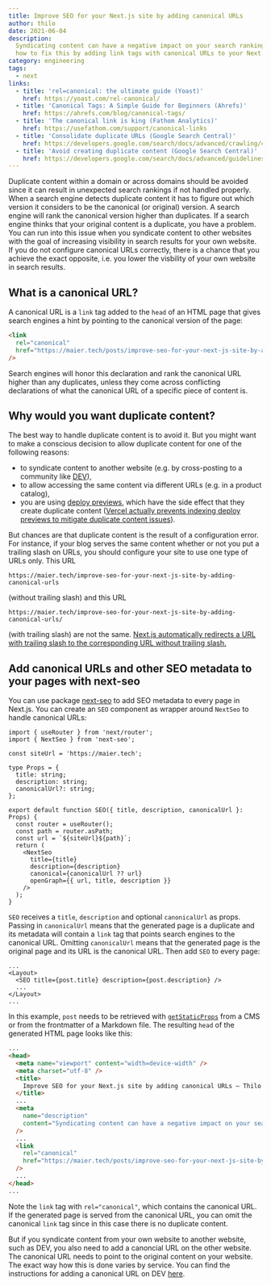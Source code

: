```yaml
---
title: Improve SEO for your Next.js site by adding canonical URLs
author: thilo
date: 2021-06-04
description:
  Syndicating content can have a negative impact on your search ranking. Learn
  how to fix this by adding link tags with canonical URLs to your Next.js site.
category: engineering
tags:
  - next
links:
  - title: 'rel=canonical: the ultimate guide (Yoast)'
    href: https://yoast.com/rel-canonical/
  - title: 'Canonical Tags: A Simple Guide for Beginners (Ahrefs)'
    href: https://ahrefs.com/blog/canonical-tags/
  - title: 'The canonical link is king (Fathom Analytics)'
    href: https://usefathom.com/support/canonical-links
  - title: 'Consolidate duplicate URLs (Google Search Central)'
    href: https://developers.google.com/search/docs/advanced/crawling/consolidate-duplicate-urls
  - title: 'Avoid creating duplicate content (Google Search Central)'
    href: https://developers.google.com/search/docs/advanced/guidelines/duplicate-content
---
```


Duplicate content within a domain or across domains should be avoided since it
can result in unexpected search rankings if not handled properly. When a search
engine detects duplicate content it has to figure out which version it considers
to be the canonical (or original) version. A search engine will rank the
canonical version higher than duplicates. If a search engine thinks that your
original content is a duplicate, you have a problem. You can run into this issue
when you syndicate content to other websites with the goal of increasing
visibility in search results for your own website. If you do not configure
canonical URLs correctly, there is a chance that you achieve the exact opposite,
i.e. you lower the visbility of your own website in search results.

## What is a canonical URL?

A canonical URL is a `link` tag added to the `head` of an HTML page that gives
search engines a hint by pointing to the canonical version of the page:

```html
<link
  rel="canonical"
  href="https://maier.tech/posts/improve-seo-for-your-next-js-site-by-adding-canonical-urls"
/>
```

Search engines will honor this declaration and rank the canonical URL higher
than any duplicates, unless they come across conflicting declarations of what
the canonical URL of a specific piece of content is.

## Why would you want duplicate content?

The best way to handle duplicate content is to avoid it. But you might want to
make a conscious decision to allow duplicate content for one of the following
reasons:

- to syndicate content to another website (e.g. by cross-posting to a community
  like [DEV](https://dev.to/)),
- to allow accessing the same content via different URLs (e.g. in a product
  catalog),
- you are using
  [deploy previews](https://www.netlify.com/blog/2016/07/20/introducing-deploy-previews-in-netlify/),
  which have the side effect that they create duplicate content
  ([Vercel actually prevents indexing deploy previews to mitigate duplicate content issues](https://vercel.com/docs/platform/deployments#preview)).

But chances are that duplicate content is the result of a configuration error.
For instance, if your blog serves the same content whether or not you put a
trailing slash on URLs, you should configure your site to use one type of URLs
only. This URL

```
https://maier.tech/improve-seo-for-your-next-js-site-by-adding-canonical-urls
```

(without trailing slash) and this URL

```
https://maier.tech/improve-seo-for-your-next-js-site-by-adding-canonical-urls/
```

(with trailing slash) are not the same.
[Next.js automatically redirects a URL with trailing slash to the corresponding URL without trailing slash.](https://nextjs.org/docs/api-reference/next.config.js/trailing-slash)

## Add canonical URLs and other SEO metadata to your pages with next-seo

You can use package [next-seo](https://github.com/garmeeh/next-seo) to add SEO
metadata to every page in Next.js. You can create an `SEO` component as wrapper
around `NextSeo` to handle canonical URLs:

```tsx:components/seo.tsx
import { useRouter } from 'next/router';
import { NextSeo } from 'next-seo';

const siteUrl = 'https://maier.tech';

type Props = {
  title: string;
  description: string;
  canonicalUrl?: string;
};

export default function SEO({ title, description, canonicalUrl }: Props) {
  const router = useRouter();
  const path = router.asPath;
  const url = `${siteUrl}${path}`;
  return (
    <NextSeo
      title={title}
      description={description}
      canonical={canonicalUrl ?? url}
      openGraph={{ url, title, description }}
    />
  );
}
```

`SEO` receives a `title`, `description` and optional `canonicalUrl` as props.
Passing in `canonicalUrl` means that the generated page is a duplicate and its
metadata will contain a `link` tag that points search engines to the canonical
URL. Omitting `canonicalUrl` means that the generated page is the original page
and its URL is the canonical URL. Then add `SEO` to every page:

```jsx:pages/posts/[slug].tsx
...
<Layout>
  <SEO title={post.title} description={post.description} />
  ...
</Layout>
...
```

In this example, `post` needs to be retrieved with
[`getStaticProps`](https://nextjs.org/docs/basic-features/data-fetching#getstaticprops-static-generation)
from a CMS or from the frontmatter of a Markdown file. The resulting `head` of
the generated HTML page looks like this:

```html
...
<head>
  <meta name="viewport" content="width=device-width" />
  <meta charset="utf-8" />
  <title>
    Improve SEO for your Next.js site by adding canonical URLs – Thilo Maier
  </title>
  ...
  <meta
    name="description"
    content="Syndicating content can have a negative impact on your search ranking. Learn how to fix this by adding link tags with canonical URLs to your Next.js site."
  />
  ...
  <link
    rel="canonical"
    href="https://maier.tech/posts/improve-seo-for-your-next-js-site-by-adding-canonical-urls"
  />
  ...
</head>
...
```

Note the `link` tag with `rel="canonical"`, which contains the canonical URL. If
the generated page is served from the canonical URL, you can omit the canonical
`link` tag since in this case there is no duplicate content.

But if you syndicate content from your own website to another website, such as
DEV, you also need to add a canoncial URL on the other website. The canonical
URL needs to point to the original content on your website. The exact way how
this is done varies by service. You can find the instructions for adding a
canonical URL on DEV [here](https://dev.to/p/editor_guide#front-matter).
